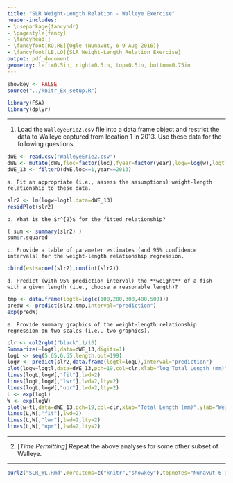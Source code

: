 ```yaml
---
title: "SLR Weight-Length Relation - Walleye Exercise"
header-includes:
- \usepackage{fancyhdr}
- \pagestyle{fancy}
- \fancyhead{}
- \fancyfoot[RO,RE]{Ogle (Nunavut, 6-9 Aug 2016)}
- \fancyfoot[LE,LO]{SLR Weight-Length Relation Exercise}
output: pdf_document
geometry: left=0.5in, right=0.5in, top=0.5in, bottom=0.75in
---
```


```r
showkey <- FALSE
source("../knitr_Ex_setup.R")
```
```r
library(FSA)
library(dplyr)
```

----

1. Load the `WalleyeErie2.csv` file into a data.frame object and restrict the data to Walleye captured from location 1 in 2013.  Use these data for the following questions.
```r
dWE <- read.csv("WalleyeErie2.csv")
dWE <- mutate(dWE,floc=factor(loc),fyear=factor(year),logw=log(w),logtl=log(tl))
dWE_13 <- filterD(dWE,loc==1,year==2013)
```

    a. Fit an appropriate (i.e., assess the assumptions) weight-length relationship to these data.
```r
slr2 <- lm(logw~logtl,data=dWE_13)
residPlot(slr2)
```

    b. What is the $r^{2}$ for the fitted relationship?
```r
( sum <- summary(slr2) )
sum$r.squared
```

    c. Provide a table of parameter estimates (and 95% confidence intervals) for the weight-length relationship regression.
```r
cbind(ests=coef(slr2),confint(slr2))
```

    d. Predict (with 95% prediction interval) the **weight** of a fish with a given length (i.e., choose a reasonable length)?
```r
tmp <- data.frame(logtl=log(c(100,200,300,400,500)))
predW <- predict(slr2,tmp,interval="prediction")
exp(predW)
```

    e. Provide summary graphics of the weight-length relationship regression on two scales (i.e., two graphics).

```r
clr <- col2rgbt("black",1/10)
Summarize(~logtl,data=dWE_13,digits=1)
logL <- seq(5.65,6.55,length.out=199)
logW <- predict(slr2,data.frame(logtl=logL),interval="prediction")
plot(logw~logtl,data=dWE_13,pch=19,col=clr,xlab="log Total Length (mm)",ylab="log Weight (g)")
lines(logL,logW[,"fit"],lwd=2)
lines(logL,logW[,"lwr"],lwd=2,lty=2)
lines(logL,logW[,"upr"],lwd=2,lty=2)
L <- exp(logL)
W <- exp(logW)
plot(w~tl,data=dWE_13,pch=19,col=clr,xlab="Total Length (mm)",ylab="Weight (g)")
lines(L,W[,"fit"],lwd=2)
lines(L,W[,"lwr"],lwd=2,lty=2)
lines(L,W[,"upr"],lwd=2,lty=2)
```

----

2. [*Time Permitting*] Repeat the above analyses for some other subset of Walleye.

----

```r
purl2("SLR_WL.Rmd",moreItems=c("knitr","showkey"),topnotes="Nunavut 6-9-Aug-16")
```

